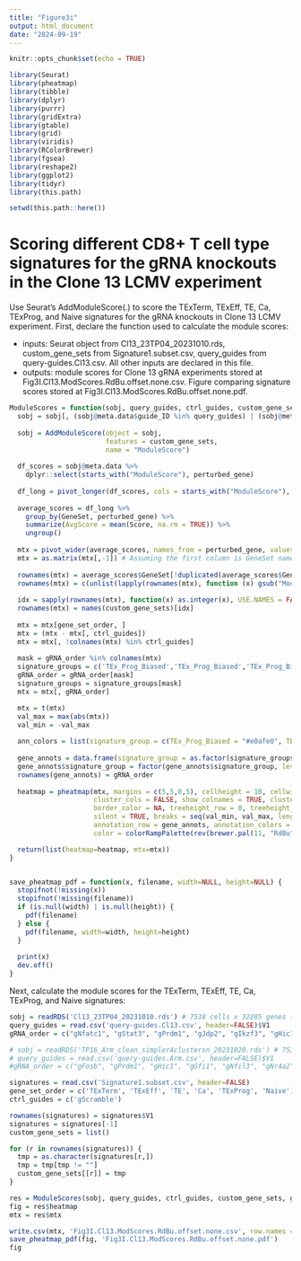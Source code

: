 ```yaml
---
title: "Figure3i"
output: html_document
date: "2024-09-19"
---
```


```r
knitr::opts_chunk$set(echo = TRUE)
```

```r
library(Seurat)
library(pheatmap)
library(tibble)
library(dplyr)
library(purrr)
library(gridExtra)
library(gtable)
library(grid)
library(viridis)
library(RColorBrewer)
library(fgsea)
library(reshape2)
library(ggplot2)
library(tidyr)
library(this.path)

setwd(this.path::here())
```

# Scoring different CD8+ T cell type signatures for the gRNA knockouts in the Clone 13 LCMV experiment

Use Seurat's AddModuleScore(.) to score the TExTerm, TExEff, TE, Ca, TExProg, and Naive signatures for the gRNA knockouts in Clone 13 LCMV experiment. First, declare the function used to calculate the module scores:

-   inputs: Seurat object from Cl13_23TP04_20231010.rds, custom_gene_sets from Signature1.subset.csv, query_guides from query-guides.Cl13.csv. All other inputs are declared in this file.
-   outputs: module scores for Clone 13 gRNA experiments stored at Fig3I.Cl13.ModScores.RdBu.offset.none.csv. Figure comparing signature scores stored at Fig3I.Cl13.ModScores.RdBu.offset.none.pdf.

```r
ModuleScores = function(sobj, query_guides, ctrl_guides, custom_gene_sets, gene_set_order, gRNA_order) {
  sobj = sobj[, (sobj@meta.data$guide_ID %in% query_guides) | (sobj@meta.data$perturbed_gene == 'gScramble')] 
  
  sobj = AddModuleScore(object = sobj, 
                        features = custom_gene_sets,
                        name = "ModuleScore")
  
  df_scores = sobj@meta.data %>% 
    dplyr::select(starts_with("ModuleScore"), perturbed_gene)
  
  df_long = pivot_longer(df_scores, cols = starts_with("ModuleScore"), names_to = "GeneSet", values_to = "Score")
  
  average_scores = df_long %>%
    group_by(GeneSet, perturbed_gene) %>%
    summarize(AvgScore = mean(Score, na.rm = TRUE)) %>%
    ungroup()
  
  mtx = pivot_wider(average_scores, names_from = perturbed_gene, values_from = AvgScore)
  mtx = as.matrix(mtx[,-1]) # Assuming the first column is GeneSet names
  
  rownames(mtx) = average_scores$GeneSet[!duplicated(average_scores$GeneSet)]
  rownames(mtx) = c(unlist(lapply(rownames(mtx), function (x) gsub("ModuleScore", "", x))))
  
  idx = sapply(rownames(mtx), function(x) as.integer(x), USE.NAMES = FALSE)
  rownames(mtx) = names(custom_gene_sets)[idx]
  
  mtx = mtx[gene_set_order, ]
  mtx = (mtx - mtx[, ctrl_guides])
  mtx = mtx[, !colnames(mtx) %in% ctrl_guides]
  
  mask = gRNA_order %in% colnames(mtx)
  signature_groups = c('TEx_Prog_Biased','TEx_Prog_Biased','TEx_Prog_Biased','TEx_Eff_Biased','TEx_Eff_Biased','TEx_Eff_Biased','TEx_Eff_Biased', 'TEx_Eff_Biased','TEx_Eff_Biased','TEx_Eff_Biased','TEx_Eff_Biased','TEx_Eff_Biased','TEx_Eff_Biased','TEx_Eff_Biased','TEx_Eff_Biased','TEx_Eff_Biased', 'TEx_Eff_Biased', 'TEx_Eff_Biased')
  gRNA_order = gRNA_order[mask]
  signature_groups = signature_groups[mask]
  mtx = mtx[, gRNA_order]

  mtx = t(mtx)
  val_max = max(abs(mtx))
  val_min = -val_max
  
  ann_colors = list(signature_group = c(TEx_Prog_Biased = "#e0afe0", TEx_Eff_Biased = "#91a3cc"))
  
  gene_annots = data.frame(signature_group = as.factor(signature_groups))
  gene_annots$signature_group = factor(gene_annots$signature_group, levels=unique(gene_annots$signature_group))
  rownames(gene_annots) = gRNA_order
  
  heatmap = pheatmap(mtx, margins = c(5,5,0,5), cellheight = 10, cellwidth = 14,
                     cluster_cols = FALSE, show_colnames = TRUE, cluster_rows = FALSE, gaps_row = c(3),
                     border_color = NA, treeheight_row = 0, treeheight_col = 0, fontsize_col = 8, angle_col = '315',
                     silent = TRUE, breaks = seq(val_min, val_max, length.out = 101), gaps_col = c(1, 4),
                     annotation_row = gene_annots, annotation_colors = ann_colors, annotation_names_row = FALSE,
                     color = colorRampPalette(rev(brewer.pal(11, "RdBu")))(100))

  return(list(heatmap=heatmap, mtx=mtx))
}


save_pheatmap_pdf = function(x, filename, width=NULL, height=NULL) {
  stopifnot(!missing(x))
  stopifnot(!missing(filename))
  if (is.null(width) | is.null(height)) {
    pdf(filename)
  } else {
    pdf(filename, width=width, height=height)
  }
  
  print(x)
  dev.off()
}
```

Next, calculate the module scores for the TExTerm, TExEff, TE, Ca, TExProg, and Naive signatures:

```r
sobj = readRDS('Cl13_23TP04_20231010.rds') # 7538 cells x 32285 genes (2000 var.); gScramble-2, gScramble-4
query_guides = read.csv('query-guides.Cl13.csv', header=FALSE)$V1
gRNA_order = c("gNfatc1", "gStat3", "gPrdm1", "gJdp2", "gIkzf3", "gHic1", "gZbtb49", "gNr4a2", "gNfil3", "gZfp324", "gIrf8", "gPrdm4", "gZscan20", "gFoxd2", "gEtv5", "gGfi1", "gArid3a", "gHinfp")

# sobj = readRDS('TP16_Arm_clean_simpler4clustersn_20231020.rds') # 7538 cells x 32285 genes (2000 var.); gScramble-4
# query_guides = read.csv('query-guides.Arm.csv', header=FALSE)$V1
#gRNA_order = c("gFosb", "gPrdm1", "gHic1", "gGfi1", "gNfil3", "gNr4a2", "gIkzf3", "gStat3", "gTfdp1", "gIrf8", "gZfp324", "gZscan20", "gNfatc1", "gZfp410", "gJdp2", "gArid3a", "gEtv5")

signatures = read.csv('Signature1.subset.csv', header=FALSE)
gene_set_order = c('TExTerm', 'TExEff', 'TE', 'Ca', 'TExProg', 'Naive')
ctrl_guides = c('gScramble')

rownames(signatures) = signatures$V1
signatures = signatures[-1]
custom_gene_sets = list()

for (r in rownames(signatures)) {
  tmp = as.character(signatures[r,])
  tmp = tmp[tmp != ""]
  custom_gene_sets[[r]] = tmp
}

res = ModuleScores(sobj, query_guides, ctrl_guides, custom_gene_sets, gene_set_order, gRNA_order)
fig = res$heatmap
mtx = res$mtx

write.csv(mtx, 'Fig3I.Cl13.ModScores.RdBu.offset.none.csv', row.names = TRUE)
save_pheatmap_pdf(fig, 'Fig3I.Cl13.ModScores.RdBu.offset.none.pdf')
fig
```
